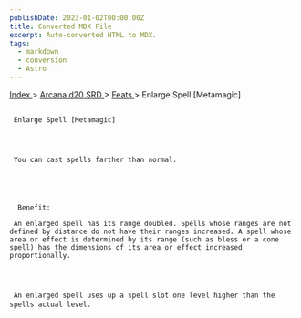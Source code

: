 ```yaml
---
publishDate: 2023-01-02T00:00:00Z
title: Converted MDX File
excerpt: Auto-converted HTML to MDX.
tags:
  - markdown
  - conversion
  - Astro
---
```


[
Index
](-index) >
[
Arcana d20 SRD
](arcana-d20-srd-index) >
[
Feats
](arcana-d20-srd-feats-index) > Enlarge Spell [Metamagic]

##

     Enlarge Spell [Metamagic]




     You can cast spells farther than normal.





      Benefit:

     An enlarged spell has its range doubled. Spells whose ranges are not defined by distance do not have their ranges increased. A spell whose area or effect is determined by its range (such as bless or a cone spell) has the dimensions of its area or effect increased proportionally.




     An enlarged spell uses up a spell slot one level higher than the spells actual level.
